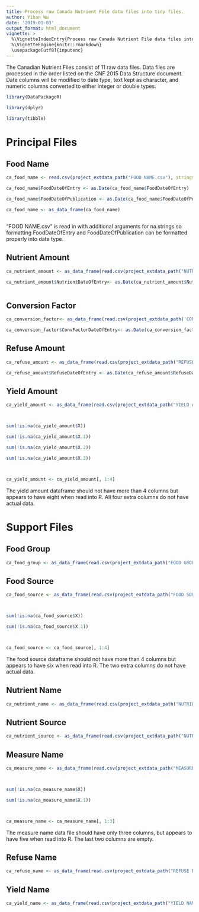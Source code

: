 ---
title: Process raw Canada Nutrient File data files into tidy files.
author: Yihan Wu
date: '2019-01-03'
output_format: html_document
vignette: >
  %\VignetteIndexEntry{Process raw Canada Nutrient File data files into tidy files.}
  %\VignetteEngine{knitr::rmarkdown}
  \usepackage[utf8]{inputenc}
---

The Canadian Nutrient Files consist of 11 raw data files. Data files are processed in the order listed on the CNF 2015 Data Structure document. Date columns will be modified to date type, text kept as character, and numeric columns converted to either integer or double types.

```{r}
library(DataPackageR)
library(dplyr)
library(tibble)
```

# Principal Files

## Food Name

```{r}
ca_food_name <- read.csv(project_extdata_path("FOOD NAME.csv"), stringsAsFactors = F, na.strings=c("","NA"))
ca_food_name$FoodDateOfEntry <- as.Date(ca_food_name$FoodDateOfEntry)
ca_food_name$FoodDateOfPublication <- as.Date(ca_food_name$FoodDateOfPublication)
ca_food_name <- as_data_frame(ca_food_name)

```

"FOOD NAME.csv" is read in with additional arguments for na.strings so formatting FoodDateOfEntry and FoodDateOfPublication can be formatted properly into date type. 

## Nutrient Amount

```{r}
ca_nutrient_amount <- as_data_frame(read.csv(project_extdata_path("NUTRIENT AMOUNT.csv"), stringsAsFactors = F))
ca_nutrient_amount$NutrientDateOfEntry<- as.Date(ca_nutrient_amount$NutrientDateOfEntry)

```

## Conversion Factor 

```{r}
ca_conversion_factor<- as_data_frame(read.csv(project_extdata_path('CONVERSION FACTOR.csv'), stringsAsFactors = F))
ca_conversion_factor$ConvFactorDateOfEntry<- as.Date(ca_conversion_factor$ConvFactorDateOfEntry)
```

## Refuse Amount

```{r}
ca_refuse_amount <- as_data_frame(read.csv(project_extdata_path("REFUSE AMOUNT.csv"), stringsAsFactors = F))
ca_refuse_amount$RefuseDateOfEntry <- as.Date(ca_refuse_amount$RefuseDateOfEntry)
```

## Yield Amount 

```{r}
ca_yield_amount <- as_data_frame(read.csv(project_extdata_path("YIELD AMOUNT.csv"), stringsAsFactors = F))

sum(!is.na(ca_yield_amount$X))
sum(!is.na(ca_yield_amount$X.1))
sum(!is.na(ca_yield_amount$X.2))
sum(!is.na(ca_yield_amount$X.3))

ca_yield_amount <- ca_yield_amount[, 1:4]
```

The yield amount dataframe should not have more than 4 columns but appears to have eight when read into R. All four extra columns do not have actual data.

# Support Files

## Food Group

```{r}
ca_food_group <- as_data_frame(read.csv(project_extdata_path("FOOD GROUP.csv"), stringsAsFactors = F))
```

## Food Source

```{r}
ca_food_source <- as_data_frame(read.csv(project_extdata_path("FOOD SOURCE.csv"), stringsAsFactors = F))

sum(!is.na(ca_food_source$X))
sum(!is.na(ca_food_source$X.1))

ca_food_source <- ca_food_source[, 1:4]
```

The food source dataframe should not have more than 4 columns but appears to have six when read into R. The two extra columns do not have actual data.

## Nutrient Name

```{r}
ca_nutrient_name <- as_data_frame(read.csv(project_extdata_path("NUTRIENT NAME.csv"), stringsAsFactors = F))
```

## Nutrient Source

```{r}
ca_nutrient_source <- as_data_frame(read.csv(project_extdata_path("NUTRIENT SOURCE.csv"), stringsAsFactors = F))
```

## Measure Name

```{r}
ca_measure_name <- as_data_frame(read.csv(project_extdata_path("MEASURE NAME.csv"), stringsAsFactors = F))

sum(!is.na(ca_measure_name$X))
sum(!is.na(ca_measure_name$X.1))

ca_measure_name <- ca_measure_name[, 1:3]
```

The measure name data file should have only three columns, but appears to have five when read into R. The last two columns are empty. 

## Refuse Name 

```{r}
ca_refuse_name <- as_data_frame(read.csv(project_extdata_path("REFUSE NAME.csv"), stringsAsFactors = F))
```

## Yield Name 

```{r}
ca_yield_name <- as_data_frame(read.csv(project_extdata_path("YIELD NAME.csv"), stringsAsFactors = F))
```


